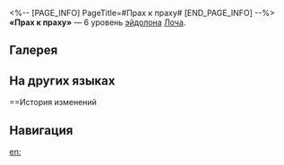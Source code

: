 <%-- [PAGE_INFO]
PageTitle=#Прах к праху#
[END_PAGE_INFO] --%>
{{Эйдолон Инфобокс
|Название         = Прах к праху
|Изображение      = Эйдолон Прах к праху.png
|Персонаж         = Лоча
|Уровень          = 6
|Длительность     = 
|Описание         = Использование сверхспособности имеет {{Доп эффект|фиксированный шанс}} 100% понизить сопротивление всех противников урону любого типа на 20% на 2 хода.
|Свойство1        = 
|Масштабирование1 = 
}}
'''«Прах к праху»''' — 6 уровень [[эйдолон]]а [[Лоча]].

==Галерея==
{{Галерея|position=left|captionalign=center
|Персонаж Лоча Эйдолон 6.png|Осколок Эйдолона
}}

==На других языках==
{{На других языках
|en   = Reunion With the Dust
|zhs  = 皆归尘土
|zht  = 皆歸塵土
|ja   = {{Rubi|皆灰燼|みなかいじん}}に{{Rubi|帰|き}}す
|ko   = 모두가 먼지로 돌아가리
|es   = En polvo te convertirás
|fr   = Retour à la poussière
|ru   = Прах к праху
|th   = Reunion With the Dust
|vi   = Trở Về Cát Bụi
|de   = Staub zu Staub
|id   = Reunion With the Dust
|pt   = De Volta ao Pó
}}

==История изменений
{{История изменений|3.5}}

==Навигация==
{{Навык Навбокс|Лоча}}

[[en:]]